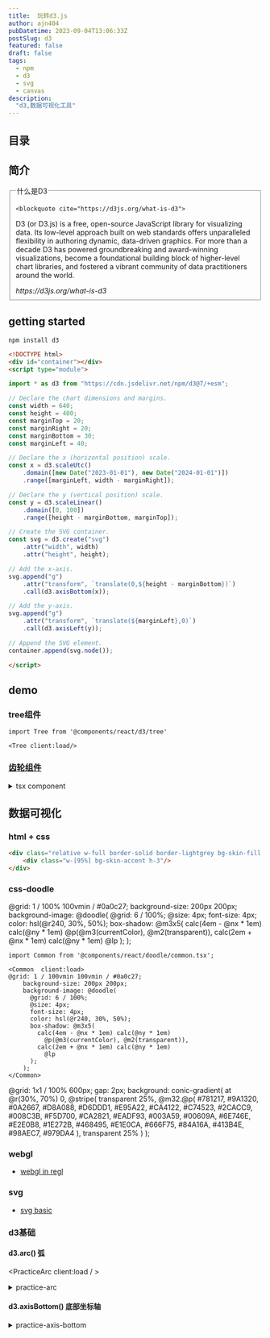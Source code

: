 ```yaml
---
title:  玩转d3.js
author: ajn404
pubDatetime: 2023-09-04T13:06:33Z
postSlug: d3
featured: false
draft: false
tags:
  - npm
  - d3
  - svg
  - canvas
description:
  "d3,数据可视化工具"
---
```





<Tree client:load/>


## 目录



## 简介

<fieldset>

  <legend>什么是D3</legend>

    <blockquote cite="https://d3js.org/what-is-d3">
  <p> D3 (or D3.js) is a free, open-source JavaScript library for visualizing data. Its low-level approach built on web standards offers unparalleled flexibility in authoring dynamic, data-driven graphics. For more than a decade D3 has powered groundbreaking and award-winning visualizations, become a foundational building block of higher-level chart libraries, and fostered a vibrant community of data practitioners around the world.</p>
  <footer><cite>https://d3js.org/what-is-d3</cite></footer>
</blockquote>


</fieldset>


## getting started

```shell
npm install d3
```

```html
<!DOCTYPE html>
<div id="container"></div>
<script type="module">

import * as d3 from "https://cdn.jsdelivr.net/npm/d3@7/+esm";

// Declare the chart dimensions and margins.
const width = 640;
const height = 400;
const marginTop = 20;
const marginRight = 20;
const marginBottom = 30;
const marginLeft = 40;

// Declare the x (horizontal position) scale.
const x = d3.scaleUtc()
    .domain([new Date("2023-01-01"), new Date("2024-01-01")])
    .range([marginLeft, width - marginRight]);

// Declare the y (vertical position) scale.
const y = d3.scaleLinear()
    .domain([0, 100])
    .range([height - marginBottom, marginTop]);

// Create the SVG container.
const svg = d3.create("svg")
    .attr("width", width)
    .attr("height", height);

// Add the x-axis.
svg.append("g")
    .attr("transform", `translate(0,${height - marginBottom})`)
    .call(d3.axisBottom(x));

// Add the y-axis.
svg.append("g")
    .attr("transform", `translate(${marginLeft},0)`)
    .call(d3.axisLeft(y));

// Append the SVG element.
container.append(svg.node());

</script>
```

## demo

### tree组件

```mdx
import Tree from '@components/react/d3/tree'

<Tree client:load/>
```

### [齿轮组件](https://observablehq.com/d/f4715544ebbb94fd)


<Gear client:load/>

<details>
<summary>tsx component</summary>

```tsx
import * as d3 from "d3";
import { useEffect, useRef } from "react"


const Gear = () => {
    const ref = useRef<SVGSVGElement | null>(null);

    function gear({ teeth, radius, annulus, toothRadius, holeRadius }: any) {
        const n = teeth;
        let r2 = Math.abs(radius);
        let r0 = r2 - toothRadius;
        let r1 = r2 + toothRadius;
        let r3 = holeRadius;
        if (annulus) r3 = r0, r0 = r1, r1 = r3, r3 = r2 + toothRadius * 3;
        const da = Math.PI / n;
        let a0 = -Math.PI / 2 + (annulus ? Math.PI / n : 0);
        const path = ["M", r0 * Math.cos(a0), ",", r0 * Math.sin(a0)];
        let i = -1;
        while (++i < n) {
            path.push(
                "A", r0, ",", r0, " 0 0,1 ", r0 * Math.cos(a0 += da), ",", r0 * Math.sin(a0),
                "L", r2 * Math.cos(a0), ",", r2 * Math.sin(a0),
                "L", r1 * Math.cos(a0 += da / 3), ",", r1 * Math.sin(a0),
                "A", r1, ",", r1, " 0 0,1 ", r1 * Math.cos(a0 += da / 3), ",", r1 * Math.sin(a0),
                "L", r2 * Math.cos(a0 += da / 3), ",", r2 * Math.sin(a0),
                "L", r0 * Math.cos(a0), ",", r0 * Math.sin(a0)
            );
        }
        path.push("M0,", -r3, "A", r3, ",", r3, " 0 0,0 0,", r3, "A", r3, ",", r3, " 0 0,0 0,", -r3, "Z");
        return path.join("");
    }

    const graphic = () => {

        const x = Math.sin(2 * Math.PI / 3);
        const y = Math.cos(2 * Math.PI / 3);
        const svgElement = d3.select(ref.current);

        const svg = svgElement
            .attr("width", 640)
            .attr("viewBox", [-0.53, -0.53, 1.06, 1.06])
            .attr("stroke", "black")
            .attr("stroke-width", 1 / 640)
            .attr("style", `width:${100}vw;max-width: 100%; height: calc( 100vh - 100px);`);

        const frame = svg.append("g");

        const path = frame.selectAll()
            .data([
                { fill: "#c6dbef", teeth: 80, radius: -0.5, origin: [0, 0], annulus: true },
                { fill: "#6baed6", teeth: 16, radius: +0.1, origin: [0, 0] },
                { fill: "#9ecae1", teeth: 32, radius: -0.2, origin: [0, -0.3] },
                { fill: "#9ecae1", teeth: 32, radius: -0.2, origin: [-0.3 * x, -0.3 * y] },
                { fill: "#9ecae1", teeth: 32, radius: -0.2, origin: [0.3 * x, -0.3 * y] }
            ])
            .join("path")
            .attr("fill", d => d.fill)
            .attr("d", d => gear({ ...d, toothRadius: 0.008, holeRadius: 0.02 }));

        Object.assign(svg.node() as SVGSVGElement, {
            update({ angle, frameAngle }: { angle: number, frameAngle: number }) {
                path.attr("transform", d => `translate(${d.origin}) rotate(${(angle / d.radius) % 360})`);
                frame.attr("transform", `rotate(${frameAngle % 360})`);
            }
        });
    }
    useEffect(() => {
        graphic();

        let id = 0;
        const animate = () => {
            const speed = 0.08;
            let angle = 0;
            let frameAngle = 0;

            let start = 0;
            const draw = function (timestamp: number) {
                if (start === 0) {
                    start = timestamp;
                }
                (d3.select(ref.current).node() as any).update({ angle, frameAngle });
                angle += speed;
                frameAngle += speed / 360;
                id = requestAnimationFrame(draw)

            }
            id = requestAnimationFrame(draw)
        }
        animate();
        return () => {
            cancelAnimationFrame(id);
        }

    })

    return (
        <svg ref={ref} >
        </svg>
    )
}

export default Gear;
```

</details>


## 数据可视化

### html + css

<div class="relative w-full border-solid border-lightgrey bg-skin-fill border-[1px]">
    <div class="w-[95%] bg-skin-accent h-3"/>
</div>

```html
<div class="relative w-full border-solid border-lightgrey bg-skin-fill border-[1px]">
    <div class="w-[95%] bg-skin-accent h-3"/>
</div>
```

### css-doodle



<Common  client:load>
@grid: 1 / 100% 100vmin / #0a0c27;
    background-size: 200px 200px;
    background-image: @doodle(
      @grid: 6 / 100%;
      @size: 4px;
      font-size: 4px;
      color: hsl(@r240, 30%, 50%);
      box-shadow: @m3x5(
        calc(4em - @nx * 1em) calc(@ny * 1em)
          @p(@m3(currentColor), @m2(transparent)),
        calc(2em + @nx * 1em) calc(@ny * 1em)
          @lp
      );
    );
</Common>

```tsx
import Common from '@components/react/doodle/common.tsx';

<Common  client:load>
@grid: 1 / 100vmin 100vmin / #0a0c27;
    background-size: 200px 200px;
    background-image: @doodle(
      @grid: 6 / 100%;
      @size: 4px;
      font-size: 4px;
      color: hsl(@r240, 30%, 50%);
      box-shadow: @m3x5(
        calc(4em - @nx * 1em) calc(@ny * 1em)
          @p(@m3(currentColor), @m2(transparent)),
        calc(2em + @nx * 1em) calc(@ny * 1em)
          @lp
      );
    );
</Common>
```

<Common client:load>
@grid: 1x1 / 100% 600px;
gap: 2px;
background: conic-gradient(
    at @r(30%, 70%) 0,
    @stripe(
      transparent 25%, 
      @m32.@p(
        #781217, #9A1320, #0A2667, #D8A088, #D6DDD1,
        #E95A22, #CA4122, #C74523, #2CACC9, #008C3B,
        #F5D700, #CA2821, #EADF93, #003A59, #00609A,
        #6E746E, #E2E0B8, #1E272B, #468495, #E1E0CA,
        #666F75, #84A16A, #413B4E, #98AEC7, #979DA4
      ),
      transparent 25%
    )
  );
</Common>


### webgl

- [webgl in regl](/mono_notes/posts/webgl)

### svg

- [svg basic](/mono_notes/posts/svg)


### d3基础

#### d3.arc() 弧


<PracticeArc client:load  / >

<details>
  <summary>practice-arc</summary>

```tsx
import * as d3 from "d3";
import { useEffect, useRef } from "react"

export default () => {
    const ref = useRef<SVGSVGElement | null>(null);
    useEffect(() => {
        const svgElement = d3.select(ref.current);
        const g = svgElement
            .attr("width", "100")
            .attr("height", "100")
            .append("path")

        g.attr("d", d3.arc()({
            innerRadius: 19,
            outerRadius: 40,
            startAngle: -Math.PI / 2,
            endAngle: Math.PI / 2
        }))
            .attr("fill", "cornflowerblue")
            .attr("style", "transform: translate(50%, 50%)"
            )
    })

    return (
        <svg ref={ref} >
        </svg>
    )
}


```
</details>

#### d3.axisBottom() 底部坐标轴


<PracticeAxisBottom client:load/>

<details>
  <summary>practice-axis-bottom</summary>
```tsx
import * as d3 from "d3";
import { useEffect, useRef } from "react"


const Template = () => {
    const ref = useRef<SVGSVGElement | null>(null);
    useEffect(() => {
        const xScale = d3.scaleLinear()
            .domain([0, 100])
            .range([10, 290])
        const svgElement = d3.select(ref.current).attr("style", "width:100%;max-height:4em");
        const axisGenerator = d3.axisBottom(xScale);
        svgElement.append("g")
            .call(axisGenerator)
        return () => {
            svgElement.remove();
        }
    })
    return (
        <svg ref={ref} >
        </svg>
    )
}
export default Template;

```
</details>




## 链接

- [d3.js官网](https://d3js.org/what-is-d3)
- [d3 in react](https://2019.wattenberger.com/blog/react-and-d3)
- [探索d3](https://observablehq.com/explore)
- [d3 api index](https://d3js.org/api)
- [webgl](https://developer.mozilla.org/zh-CN/docs/Web/API/WebGL_API)